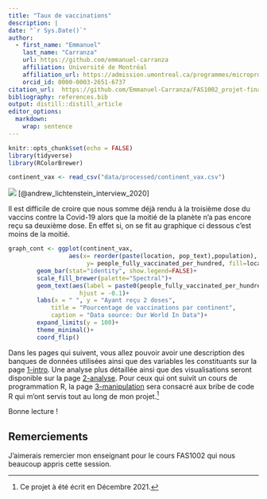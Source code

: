 ```yaml
---
title: "Taux de vaccinations"
description: | 
date: "`r Sys.Date()`"
author:
  - first_name: "Emmanuel"
    last_name: "Carranza"
    url: https://github.com/emmanuel-carranza
    affiliation: Université de Montréal
    affiliation_url: https://admission.umontreal.ca/programmes/microprogramme-de-1er-cycle-en-analyse-des-megadonnees-en-sciences-humaines-et-sociales/structure-du-programme/
    orcid_id: 0000-0003-2651-6737
citation_url:  https://github.com/Emmanuel-Carranza/FAS1002_projet-final
bibliography: references.bib
output: distill::distill_article
editor_options: 
  markdown: 
    wrap: sentence
---
```


```r
knitr::opts_chunk$set(echo = FALSE)
library(tidyverse)
library(RColorBrewer)

continent_vax <- read_csv("data/processed/continent_vax.csv")
```

![](img/vax_line.jpg)
[@andrew_lichtenstein_interview_2020]

Il est difficile de croire que nous somme déjà rendu à la troisième dose du vaccins contre la Covid-19 alors que la moitié de la planète n'a pas encore reçu sa deuxième dose. En effet si, on se fit au graphique ci dessous c'est moins de la moitié.

```r
graph_cont <- ggplot(continent_vax,
                 aes(x= reorder(paste(location, pop_text),population),
                      y= people_fully_vaccinated_per_hundred, fill=location))+
        geom_bar(stat="identity", show.legend=FALSE)+
        scale_fill_brewer(palette="Spectral")+
        geom_text(aes(label = paste0(people_fully_vaccinated_per_hundred,"%")),
                    hjust = -0.1)+
        labs(x = " ", y = "Ayant reçu 2 doses",
            title = "Pourcentage de vaccinations par continent",
            caption = "Data source: Our World In Data")+
        expand_limits(y = 100)+
        theme_minimal()+
        coord_flip()
```

Dans les pages qui suivent, vous allez pouvoir avoir une description des banques de données utilisées ainsi que des variables les constituants sur la page [1-intro](1-intro.html). Une analyse plus détaillée ainsi que des visualisations seront disponible sur la page [2-analyse](2-analyse.html). Pour ceux qui ont suivit un cours de programmation R, la page [3-manipulation](3-manipulation.html) sera consacré aux bribe de code R qui m'ont servis tout au long de mon projet.[^1]

[^1]: Ce projet à été écrit en Décembre 2021.


Bonne lecture !

## Remerciements {.appendix}

J'aimerais remercier mon enseignant pour le cours FAS1002 qui nous beaucoup appris cette session.
